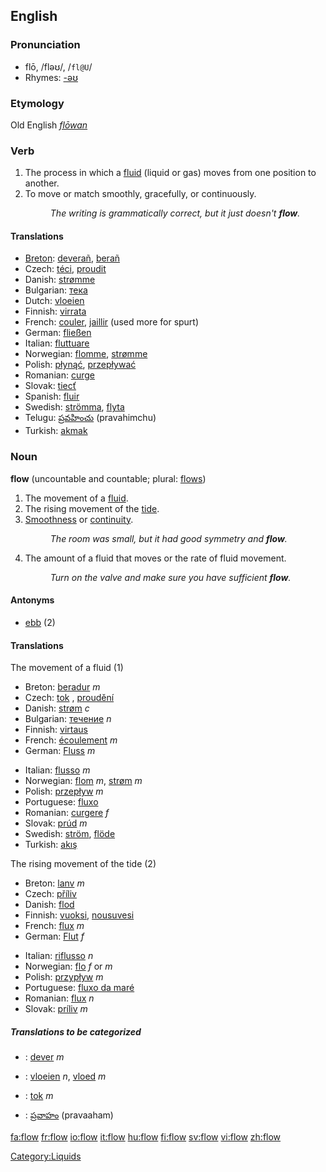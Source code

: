 ==English==
===Pronunciation===
*flō, /fləʊ/, /<tt>fl@U</tt>/
*Rhymes: [[Rhymes:English:-əʊ|-əʊ]]
===Etymology===
Old English ''[[flōwan]]''
===Verb===
{{en-verb}}

#The process in which a [[fluid]] (liquid or gas) moves from one position to another.
#To move or match smoothly, gracefully, or continuously.  
#:''The writing is grammatically correct, but it just doesn't '''flow'''.''

====Translations====
*[[Breton]]: [[deverañ]], [[berañ]]
*Czech: [[téci]], [[proudit]]
*Danish: [[strømme]]
*Bulgarian: [[тека]]
*Dutch: [[vloeien]]
*Finnish: [[virrata]]
*French: [[couler]], [[jaillir]] (used more for spurt)
*German: [[fließen]]
*Italian: [[fluttuare]]
*Norwegian: [[flomme]], [[strømme]]
*Polish: [[płynąć]], [[przepływać]]
*Romanian: [[curge]]
*Slovak: [[tiecť]]
*Spanish: [[fluir]]
*Swedish: [[strömma]], [[flyta]]
*Telugu: [[ప్రవహించు]] (pravahimchu)
*Turkish: [[akmak]]

===Noun===
'''flow''' (uncountable and countable; plural: [[flows]])

#The movement of a [[fluid]].
#The rising movement of the [[tide]].
#[[smoothness|Smoothness]] or [[continuity]].
#:''The room was small, but it had good symmetry and '''flow'''.''
#The amount of a fluid that moves or the rate of fluid movement.
#:''Turn on the valve and make sure you have sufficient '''flow'''.''

====Antonyms====
*[[ebb]] (2)

====Translations====
;The movement of a fluid (1)
{{top}}
*Breton: [[beradur]] ''m''
*Czech: [[tok]] {{m}}, [[proudění]] {{n}}
*Danish: [[strøm]] ''c''
*Bulgarian: [[течение]] ''n''
*Finnish: [[virtaus]]
*French: [[écoulement]] ''m''
*German: [[Fluss]] ''m''
{{mid}}
*Italian: [[flusso]] ''m''
*Norwegian: [[flom]] ''m'', [[strøm]] ''m''
*Polish: [[przepływ]] ''m''
*Portuguese: [[fluxo]] {{m}}
*Romanian: [[curgere]] ''f''
*Slovak: [[prúd]] ''m''
*Swedish: [[ström]], [[flöde]]
*Turkish: [[akış]]
{{bottom}}

;The rising movement of the tide (2)
{{top}}
*Breton: [[lanv]] ''m''
*Czech: [[příliv]] {{m}}
*Danish: [[flod]]
*Finnish: [[vuoksi]], [[nousuvesi]]
*French: [[flux]] ''m''
*German: [[Flut]] ''f''
{{mid}}
*Italian: [[riflusso]] ''n''
*Norwegian: [[flo]] ''f'' or ''m''
*Polish: [[przypływ]] ''m''
*Portuguese: [[fluxo da maré]]
*Romanian: [[flux]] ''n''
*Slovak: [[príliv]] ''m''
{{bottom}}

=====Translations to be categorized=====
{{checktrans}}

*{{ttbc|Breton}}: [[dever]] ''m''
*{{ttbc|Dutch}}: [[vloeien]] ''n'', [[vloed]] ''m''
*{{ttbc|Slovak}}: [[tok]] ''m''
*{{ttbc|Telugu}}: [[ప్రవాహం]] (pravaaham)

<!--===Flow nozzle===
[[Adjective]]
*[[Spanish]]: caudalómetro
-->

[[Category:Liquids]]

[[fa:flow]]
[[fr:flow]]
[[io:flow]]
[[it:flow]]
[[hu:flow]]
[[fi:flow]]
[[sv:flow]]
[[vi:flow]]
[[zh:flow]]